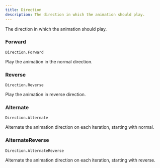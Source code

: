 ```yaml
---
title: Direction
description: The direction in which the animation should play.
---
```


The direction in which the animation should play.

### Forward

`Direction.Forward`

Play the animation in the normal direction.

### Reverse

`Direction.Reverse`

Play the animation in reverse direction.

### Alternate

`Direction.Alternate`

Alternate the animation direction on each iteration, starting with normal.

### AlternateReverse

`Direction.AlternateReverse`

Alternate the animation direction on each iteration, starting with reverse.
